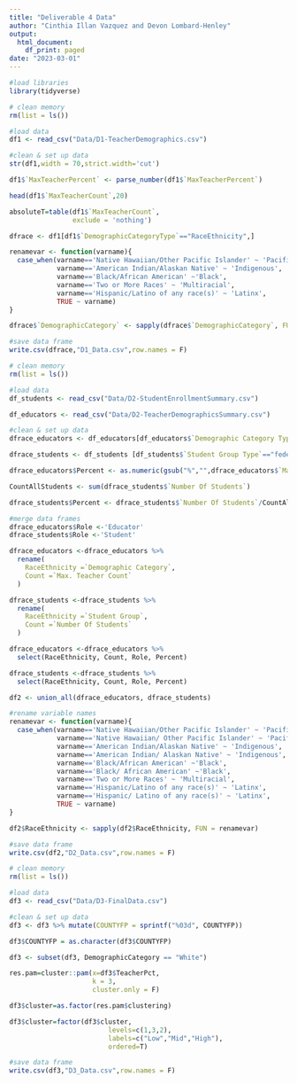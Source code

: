 ```yaml
---
title: "Deliverable 4 Data"
author: "Cinthia Illan Vazquez and Devon Lombard-Henley"
output: 
  html_document:
    df_print: paged
date: "2023-03-01"
---
```

```r
#load libraries
library(tidyverse)
```

```r
# clean memory
rm(list = ls()) 

#load data
df1 <- read_csv("Data/D1-TeacherDemographics.csv")

#clean & set up data
str(df1,width = 70,strict.width='cut')

df1$`MaxTeacherPercent` <- parse_number(df1$`MaxTeacherPercent`)

head(df1$`MaxTeacherCount`,20)

absoluteT=table(df1$`MaxTeacherCount`,
                exclude = 'nothing')

dfrace <- df1[df1$`DemographicCategoryType`=="RaceEthnicity",]

renamevar <- function(varname){
  case_when(varname=='Native Hawaiian/Other Pacific Islander' ~ 'Pacific Islander',
            varname=='American Indian/Alaskan Native' ~ 'Indigenous',
            varname=='Black/African American' ~'Black',
            varname=='Two or More Races' ~ 'Multiracial',
            varname=='Hispanic/Latino of any race(s)' ~ 'Latinx',
            TRUE ~ varname)
}

dfrace$`DemographicCategory` <- sapply(dfrace$`DemographicCategory`, FUN = renamevar)

#save data frame
write.csv(dfrace,"D1_Data.csv",row.names = F)
```

```r
# clean memory
rm(list = ls()) 

#load data
df_students <- read_csv("Data/D2-StudentEnrollmentSummary.csv")

df_educators <- read_csv("Data/D2-TeacherDemographicsSummary.csv")

#clean & set up data
dfrace_educators <- df_educators[df_educators$`Demographic Category Type`=="RaceEthnicity",]

dfrace_students <- df_students [df_students$`Student Group Type`=="federalethracerollupcode",]

dfrace_educators$Percent <- as.numeric(gsub("%","",dfrace_educators$`Max. Teacher Percent`))/100

CountAllStudents <- sum(dfrace_students$`Number Of Students`)

dfrace_students$Percent <- dfrace_students$`Number Of Students`/CountAllStudents

#merge data frames 
dfrace_educators$Role <-'Educator'
dfrace_students$Role <-'Student'

dfrace_educators <-dfrace_educators %>%
  rename(
    RaceEthnicity =`Demographic Category`,
    Count =`Max. Teacher Count`
  )

dfrace_students <-dfrace_students %>%
  rename(
    RaceEthnicity =`Student Group`,
    Count =`Number Of Students`
  )

dfrace_educators <-dfrace_educators %>%
  select(RaceEthnicity, Count, Role, Percent)

dfrace_students <-dfrace_students %>%
  select(RaceEthnicity, Count, Role, Percent)

df2 <- union_all(dfrace_educators, dfrace_students)

#rename variable names
renamevar <- function(varname){
  case_when(varname=='Native Hawaiian/Other Pacific Islander' ~ 'Pacific Islander',
            varname=='Native Hawaiian/ Other Pacific Islander' ~ 'Pacific Islander',
            varname=='American Indian/Alaskan Native' ~ 'Indigenous',
            varname=='American Indian/ Alaskan Native' ~ 'Indigenous',
            varname=='Black/African American' ~'Black',
            varname=='Black/ African American' ~'Black',
            varname=='Two or More Races' ~ 'Multiracial',
            varname=='Hispanic/Latino of any race(s)' ~ 'Latinx',
            varname=='Hispanic/ Latino of any race(s)' ~ 'Latinx',
            TRUE ~ varname)
}

df2$RaceEthnicity <- sapply(df2$RaceEthnicity, FUN = renamevar)

#save data frame
write.csv(df2,"D2_Data.csv",row.names = F)
```

```r
# clean memory
rm(list = ls()) 

#load data
df3 <- read_csv("Data/D3-FinalData.csv")

#clean & set up data
df3 <- df3 %>% mutate(COUNTYFP = sprintf("%03d", COUNTYFP))

df3$COUNTYFP = as.character(df3$COUNTYFP)

df3 <- subset(df3, DemographicCategory == "White")

res.pam=cluster::pam(x=df3$TeacherPct,
                     k = 3,
                     cluster.only = F)

df3$cluster=as.factor(res.pam$clustering)

df3$cluster=factor(df3$cluster, 
                         levels=c(1,3,2), 
                         labels=c("Low","Mid","High"), 
                         ordered=T)

#save data frame
write.csv(df3,"D3_Data.csv",row.names = F)
```